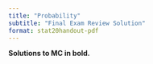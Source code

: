 ```yaml
---
title: "Probability"
subtitle: "Final Exam Review Solution"
format: stat20handout-pdf
---
```


**Solutions to MC in bold.**



